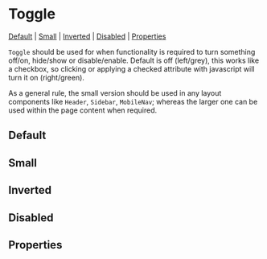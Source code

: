 
<Meta of={stories} />

# Toggle

[Default](#default) | [Small](#size) | [Inverted](#inverted) | [Disabled](#disabled) | [Properties](#properties)

`Toggle` should be used for when functionality is required to turn something off/on, hide/show or disable/enable. Default is off (left/grey), this works like a checkbox, so clicking or applying a checked attribute with javascript will turn it on (right/green).

As a general rule, the small version should be used in any layout components like `Header`, `Sidebar`, `MobileNav`; whereas the larger one can be used within the page content when required.

## Default

<Canvas>
  <Story id="components-toggle--default-toggle" />
</Canvas>

## Small

<Canvas>
  <Story id="components-toggle--small" />
</Canvas>

## Inverted

<Canvas>
  <Story id="components-toggle--inverted" />
</Canvas>

## Disabled

<Canvas>
  <Story id="components-toggle--disabled" />
</Canvas>

## Properties

<Controls />
